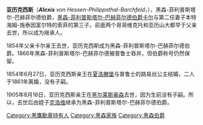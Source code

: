 {{unreferenced|time=2015-01-13T15:06:18+00:00}}
{{Infobox noble
| name        = 亚历克西斯
| image       = Alexis, Landgrave of Hesse-Philippsthal-Barchfeld.jpg
| succession  = 黑森-菲利普斯塔爾-巴赫菲爾德伯爵
| reign       = 1854年 — 1866年
| predecessor = [[卡爾_(黑森-菲利普斯塔爾-巴赫菲爾德)|卡爾]]
| successor   = [[黑森-菲利普斯塔爾-巴赫菲爾德伯爵克洛維|克洛維]]
| birth_date  = {{birth_date|1829|9|13|df=yes}}
| birth_place = [[施泰因富尔特|施泰因富尔特]]
| death_date  = {{death date and age|1905|8|16|1829|9|13|df=yes}}
| death_place = [[黑尔莱斯豪森|黑尔莱斯豪森]]
| noble family= [[黑森王朝|黑森家族]]
| father      = [[卡爾_(黑森-菲利普斯塔爾-巴赫菲爾德)|黑森-菲利普斯塔尔-巴赫菲尔德伯爵卡尔]]
| mother      = 本特海姆-施泰因富尔特的索菲
}}

'''亚历克西斯'''（'''''Alexis''' von Hessen-Philippsthal-Barchfeld''，{{bd|1829年|9月13日|1905年|8月16日}}），黑森-菲利普斯塔尔-巴赫菲尔德伯爵，[[卡爾_(黑森-菲利普斯塔爾-巴赫菲爾德)|黑森-菲利普斯塔尔-巴赫菲尔德伯爵卡尔]]与第二任妻子本特海姆-施泰因富尔特的索菲的第三子。前面两个哥哥维克托和亚历山大都早于父亲去世，所以成为继承人。

1854年父亲卡尔亲王去世，亚历克西斯成为黑森-菲利普斯塔尔-巴赫菲尔德伯爵。1866年黑森-菲利普斯塔尔-巴赫菲尔德被普鲁士吞并，但伯爵称号仍然保留。

1854年6月27日，亚历克西斯亲王在[[夏洛滕堡|夏洛滕堡]]与普鲁士的路易丝公主结婚，二人于1861年离婚，没有子嗣。

1905年8月16日，亚历克西斯亲王在[[黑尔莱斯豪森|黑尔莱斯豪森]]去世，因为生前没有子嗣。所以，去世后由姪子[[黑森-菲利普斯塔爾-巴赫菲爾德伯爵克洛維|克洛维]]继承为黑森-菲利普斯塔尔-巴赫菲尔德伯爵。

{{S-start}}
{{S-hou|[[黑森王朝|黑森王朝]]|1829年|9月13日|1905年|8月16日}}
{{S-reg|de}}
{{S-bef|before=[[卡爾_(黑森-菲利普斯塔爾-巴赫菲爾德)|卡爾]]}}
{{S-ttl|title=[[黑森统治者列表#黑森-菲利普斯塔爾-巴赫菲爾德伯爵|黑森-菲利普斯塔爾-巴赫菲爾德伯爵]]|years=1854年－1866年}}
{{S-non|reason=伯國被普魯士吞併}}
{{S-pre}}
{{S-new|loss|reason=伯國被普魯士吞併}}
{{S-tul|title=[[黑森统治者列表#黑森-菲利普斯塔爾-巴赫菲爾德伯爵|黑森-菲利普斯塔爾-巴赫菲爾德伯爵]]|years=1866年－1905年}}
{{S-aft|after=[[克洛維_(黑森-菲利普斯塔爾-巴赫菲爾德)|克洛維]]}}
{{S-end}}

[[Category:黑鷹勳章持有人|Category:黑鷹勳章持有人]]
[[Category:黑森家族|Category:黑森家族]]
[[Category:黑森伯爵|Category:黑森伯爵]]